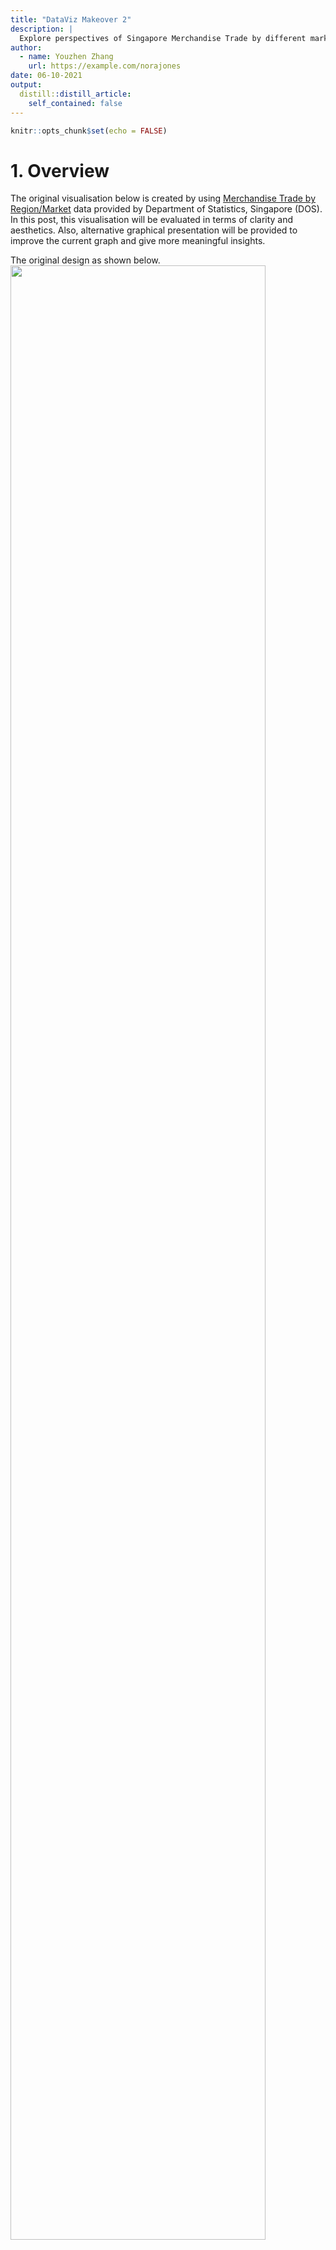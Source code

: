 ```yaml
---
title: "DataViz Makeover 2"
description: |
  Explore perspectives of Singapore Merchandise Trade by different markets from 2011 to 2020.
author:
  - name: Youzhen Zhang
    url: https://example.com/norajones
date: 06-10-2021
output:
  distill::distill_article:
    self_contained: false
---
```



```r
knitr::opts_chunk$set(echo = FALSE)
```

# 1. Overview

The original visualisation below is created by using [Merchandise Trade by Region/Market](https://www.singstat.gov.sg/find-data/search-by-theme/trade-and-investment/merchandise-trade/latest-data) data provided by Department of Statistics, Singapore (DOS). In this post, this visualisation will be evaluated in terms of clarity and aesthetics. Also, alternative graphical presentation will be provided to improve the current graph and give more meaningful insights.

The original design as shown below.
![](img/original_design.png){width=90%}

# 2. Critiques and Recommendations

### 2.1 **Clarity**
|**S/N** |          **Critiques**         |     **Comments**     |
|:--|:-----------------------------------------------|:--------------------------|
| 1  | **Lack of a title to give a brief introduction for the visualisation** - A proper title that describe the intend of the graph well can help users to understand the visualisation easier and better.   | Add a title that can precisely convey the visualisation. |
| 2  | **The title for the Axis is misleading** - Just use import and export as the title for Y-axis and X-axis respectively is vague, users can not easily identify whether the value of axis is the actual merchandise trade volume or the percentage of merchandise trade volume.  | Use the proper title for both Y-axis and X-axis.   |
| 3  | **No indication of the Period for the merchandise trade volume** - The data source contains lots of merchandise trade data from 1976 to 2021, users can not be able to identify the period for the merchandise trade shown in the visualisation if no additional information to emphasize the specific period.     | Add information to clarify the period observed.  |
| 4  | **The conclusion information highlighted in the bottom of the visualisation can not be drawn based on the graph** - The year 2009 and 2006 are mentioned in the conclusion, but there is no related information shown in the graph.    | Clarify the period observed and make proper conclusions based on the visualisation.   |


### 2.2 **Aesthetics**
|**S/N** |          **Critiques**         |     **Comments**     |
|:--|:-----------------------------------------------|:--------------------------|
| 1  |      |       |
| 2  |      |       |
| 3  |      |       |
| 4  |      |       |



